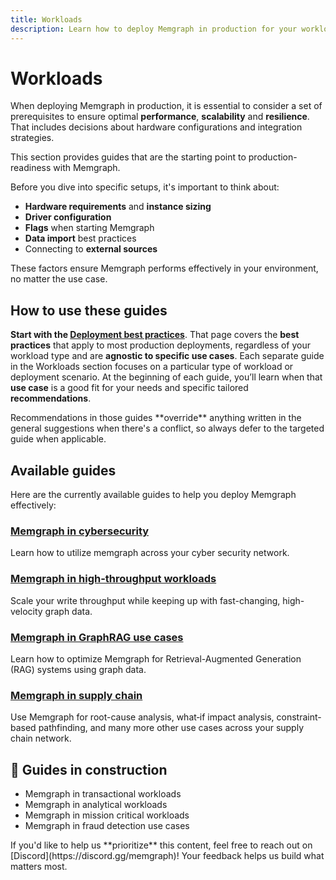 ```yaml
---
title: Workloads
description: Learn how to deploy Memgraph in production for your workload and consider all the advices directly from the Memgraph Team based on our multi-year experiences.
---
```



# Workloads

When deploying Memgraph in production, it is essential to consider a set of prerequisites to ensure optimal **performance**, **scalability**
and **resilience**. That includes decisions about hardware configurations and integration strategies. 

This section provides guides that are the starting point to production-readiness with Memgraph.

Before you dive into specific setups, it's important to think about:
- **Hardware requirements** and **instance sizing**
- **Driver configuration** 
- **Flags**  when starting Memgraph 
- **Data import** best practices
- Connecting to **external sources** 

These factors ensure Memgraph performs effectively in your environment, no matter the use case.

## How to use these guides

**Start with the [Deployment best practices](/deployment/best-practices)**. That page covers the **best practices** that apply to most
production deployments, regardless of your workload type and are **agnostic to specific use cases**.
Each separate guide in the Workloads section focuses on a particular type of workload or deployment scenario.
At the beginning of each guide, you’ll learn when that **use case** is a good fit for your needs and specific tailored **recommendations**.

<Callout type="warning">
Recommendations in those guides **override** anything written in the
general suggestions when there's a conflict, so always defer to the targeted guide when applicable.
</Callout>

## Available guides

Here are the currently available guides to help you deploy Memgraph effectively:

### [Memgraph in cybersecurity](/deployment/workloads/memgraph-in-cybsersecurity)
Learn how to utilize memgraph across your cyber security network.

### [Memgraph in high-throughput workloads](/deployment/workloads/memgraph-in-high-throughput-workloads)
Scale your write throughput while keeping up with fast-changing, high-velocity graph data.

### [Memgraph in GraphRAG use cases](/deployment/workloads/memgraph-in-graphrag)
Learn how to optimize Memgraph for Retrieval-Augmented Generation (RAG) systems using graph data.

### [Memgraph in supply chain](/deployment/workloads/memgraph-in-supply-chain)
Use Memgraph for root-cause analysis, what‑if impact analysis, constraint-based pathfinding, and many more other use cases across your supply chain network.

## 🚧 Guides in construction
- Memgraph in transactional workloads
- Memgraph in analytical workloads
- Memgraph in mission critical workloads
- Memgraph in fraud detection use cases

<Callout type="info">
If you'd like to help us **prioritize** this content, feel free to reach out on [Discord](https://discord.gg/memgraph)!   
Your feedback helps us build what matters most. 
</Callout>

<CommunityLinks/>
